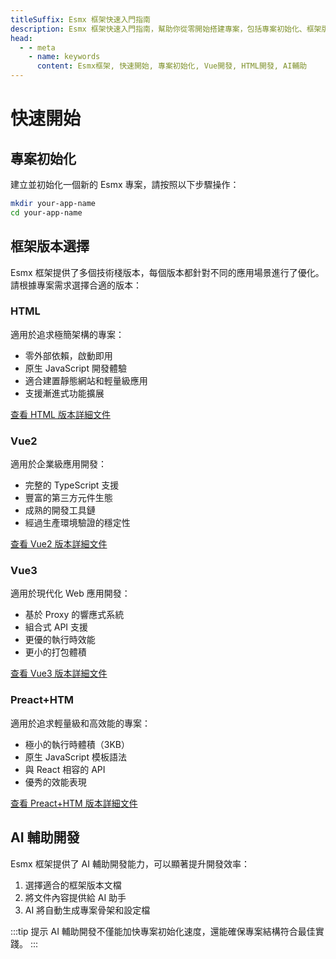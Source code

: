 ```yaml
---
titleSuffix: Esmx 框架快速入門指南
description: Esmx 框架快速入門指南，幫助你從零開始搭建專案，包括專案初始化、框架版本選擇以及 AI 輔助開發等內容。
head:
  - - meta
    - name: keywords
      content: Esmx框架, 快速開始, 專案初始化, Vue開發, HTML開發, AI輔助
---
```


# 快速開始

## 專案初始化

建立並初始化一個新的 Esmx 專案，請按照以下步驟操作：

```bash
mkdir your-app-name
cd your-app-name
```

## 框架版本選擇

Esmx 框架提供了多個技術棧版本，每個版本都針對不同的應用場景進行了優化。請根據專案需求選擇合適的版本：

### HTML

適用於追求極簡架構的專案：

- 零外部依賴，啟動即用
- 原生 JavaScript 開發體驗
- 適合建置靜態網站和輕量級應用
- 支援漸進式功能擴展

[查看 HTML 版本詳細文件](../frameworks/html.md)

### Vue2

適用於企業級應用開發：

- 完整的 TypeScript 支援
- 豐富的第三方元件生態
- 成熟的開發工具鏈
- 經過生產環境驗證的穩定性

[查看 Vue2 版本詳細文件](../frameworks/vue2.md)

### Vue3

適用於現代化 Web 應用開發：

- 基於 Proxy 的響應式系統
- 組合式 API 支援
- 更優的執行時效能
- 更小的打包體積

[查看 Vue3 版本詳細文件](../frameworks/vue3.md)

### Preact+HTM

適用於追求輕量級和高效能的專案：

- 極小的執行時體積（3KB）
- 原生 JavaScript 模板語法
- 與 React 相容的 API
- 優秀的效能表現

[查看 Preact+HTM 版本詳細文件](../frameworks/preact-htm.md)

## AI 輔助開發

Esmx 框架提供了 AI 輔助開發能力，可以顯著提升開發效率：

1. 選擇適合的框架版本文檔
2. 將文件內容提供給 AI 助手
3. AI 將自動生成專案骨架和設定檔

:::tip 提示
AI 輔助開發不僅能加快專案初始化速度，還能確保專案結構符合最佳實踐。
:::